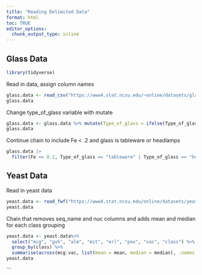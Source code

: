 ```yaml
---
title: "Reading Delimited Data"
format: html
toc: TRUE
editor_options: 
  chunk_output_type: inline
---
```

## Glass Data
```r
library(tidyverse)
```

Read in data, assign column names
```r
glass.data <- read_csv("https://www4.stat.ncsu.edu/~online/datasets/glass.data", col_names = c("ID", "RI", "Na", "Mg", "Al", "Si", "K", "Ca", "Ba", "Fe", "Type_of_glass"))
glass.data
```

Change type_of_glass variable with mutate
```r
glass.data <- glass.data %>% mutate(Type_of_glass = ifelse(Type_of_glass == 1, "building_windows_float_processed", ifelse(Type_of_glass == 2, "building_windows_non_float_processed", ifelse(Type_of_glass == 3, "vehicle_windows_float_processed", ifelse(Type_of_glass == 4, "vehicle_windows_non_float_processed", ifelse(Type_of_glass == 5, "containers", ifelse(Type_of_glass == 6, "tableware", ifelse(Type_of_glass == 7, "headlamps", NA))))))))
glass.data
```

Continue chain to include Fe < .2 and glass is tableware or headlamps 
```r
glass.data |>
  filter(Fe <= 0.2, Type_of_glass == "tableware" | Type_of_glass == "headlamps")
```
## Yeast Data

Read in yeast data
```r
yeast.data <- read_fwf("https://www4.stat.ncsu.edu/online/datasets/yeast.data", fwf_widths(c(12, 6, 6, 6, 6, 6, 6, 6, 6, 3), c("seq_name", "mcg", "gvh", "alm", "mit", "erl", "pox", "vac", "nuc", "class")))
yeast.data
```

Chain that removes seq_name and nuc columns and adds mean and median for each class grouping
```r
yeast.data <- yeast.data%>%
  select("mcg", "gvh", "alm", "mit", "erl", "pox", "vac", "class") %>%
  group_by(class) %>%
  summarise(across(mcg:vac, list(mean = mean, median = median), .names = "{.col}_{.fn}"))
yeast.data
```
```

